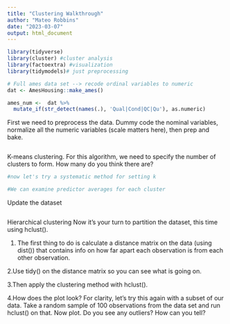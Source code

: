 ```yaml
---
title: "Clustering Walkthrough"
author: "Mateo Robbins"
date: "2023-03-07"
output: html_document
---
```


```r
library(tidyverse) 
library(cluster) #cluster analysis
library(factoextra) #visualization
library(tidymodels)# just preprocessing 
```

```r
# Full ames data set --> recode ordinal variables to numeric
dat <- AmesHousing::make_ames()

ames_num <-  dat %>%
  mutate_if(str_detect(names(.), 'Qual|Cond|QC|Qu'), as.numeric) 
```

First we need to preprocess the data.  Dummy code the nominal variables, normalize all the numeric variables (scale matters here), then prep and bake.
```r

```

K-means clustering.  For this algorithm, we need to specify the number of clusters to form.  How many do you think there are?  
```r

#now let's try a systematic method for setting k

```

```r
#We can examine predictor averages for each cluster
```

Update the dataset
```r
```

Hierarchical clustering
Now it's your turn to partition the dataset, this time using hclust().

1. The first thing to do is calculate a distance matrix on the data (using dist()) that contains info on how far apart each observation is from each other observation.  

2.Use tidy() on the distance matrix so you can see what is going on.


3.Then apply the clustering method with hclust().


4.How does the plot look?  For clarity, let's try this again with a subset of our data.  Take a random sample of 100 observations from the data set and run hclust() on that.  Now plot.  Do you see any outliers?  How can you tell?  
